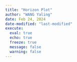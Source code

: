 ```yaml
---
title: "Horizon Plot"
author: "WANG Yaling"
date: Feb 24, 2024
date-modified: "last-modified"
execute: 
  eval: true
  echo: true
  freeze: true
  message: false
  warning: false
---
```

